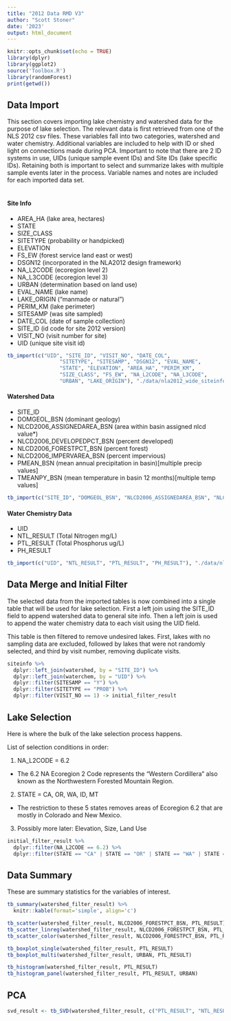 ```yaml
---
title: "2012 Data RMD V3"
author: "Scott Stoner"
date: '2023'
output: html_document
---
```


```r
knitr::opts_chunk$set(echo = TRUE)
library(dplyr)
library(ggplot2)
source('Toolbox.R')
library(randomForest)
print(getwd())
```

## Data Import

This section covers importing lake chemistry and watershed data for the purpose of lake selection. The relevant data is first retrieved from one of the NLS 2012 csv files. These variables fall into two categories, watershed and water chemistry. Additional variables are included to help with ID or shed light on connections made during PCA. Important to note that there are 2 ID systems in use, UIDs (unique sample event IDs) and Site IDs (lake specific IDs). Retaining both is important to select and summarize lakes with multiple sample events later in the process. Variable names and notes are included for each imported data set. \
\

#### Site Info

- AREA_HA (lake area, hectares)
- STATE
- SIZE_CLASS
- SITETYPE (probability or handpicked)
- ELEVATION
- FS_EW (forest service land east or west)
- DSGN12 (incorporated in the NLA2012 design framework)
- NA_L2CODE (ecoregion level 2)
- NA_L3CODE (ecoregion level 3)
- URBAN (determination based on land use)
- EVAL_NAME (lake name)
- LAKE_ORIGIN (“manmade or natural”)
- PERIM_KM (lake perimeter)
- SITESAMP (was site sampled)
- DATE_COL (date of sample collection)
- SITE_ID (id code for site 2012 version)
- VISIT_NO (visit number for site)
- UID (unique site visit id)

``` r
tb_import(c("UID", "SITE_ID", "VISIT_NO", "DATE_COL",
                 "SITETYPE", "SITESAMP", "DSGN12", "EVAL_NAME",
                 "STATE", "ELEVATION", "AREA_HA", "PERIM_KM",
                 "SIZE_CLASS", "FS_EW", "NA_L2CODE", "NA_L3CODE",
                 "URBAN", "LAKE_ORIGIN"), "./data/nla2012_wide_siteinfo_08232016.csv") -> siteinfo
```

#### Watershed Data

- SITE_ID
- DOMGEOL_BSN (dominant geology)
- NLCD2006_ASSIGNEDAREA_BSN (area within basin assigned nlcd value*)
- NLCD2006_DEVELOPEDPCT_BSN (percent developed)
- NLCD2006_FORESTPCT_BSN (percent forest)
- NLCD2006_IMPERVAREA_BSN (percent impervious)
- PMEAN_BSN (mean annual precipitation in basin)[multiple precip values]
- TMEANPY_BSN (mean temperature in basin 12 months)[multiple temp values]

``` r
tb_import(c("SITE_ID", "DOMGEOL_BSN", "NLCD2006_ASSIGNEDAREA_BSN", "NLCD2006_DEVELOPEDPCT_BSN", "NLCD2006_FORESTPCT_BSN", "NLCD2006_IMPERVAREA_BSN", "PMEAN_BSN", "TMEANPY_BSN"), "./data/nla2012_wide_watershed.csv") -> watershed
```

#### Water Chemistry Data

- UID
- NTL_RESULT (Total Nitrogen mg/L)
- PTL_RESULT (Total Phosphorus ug/L)
- PH_RESULT

``` r
tb_import(c("UID", "NTL_RESULT", "PTL_RESULT", "PH_RESULT"), "./data/nla2012_waterchem_wide.csv") -> waterchem
```

## Data Merge and Initial Filter

The selected data from the imported tables is now combined into a single table that will be used for lake selection. First a left join using the SITE_ID field to append watershed data to general site info. Then a left join is used to append the water chemistry data to each visit using the UID field. 

This table is then filtered to remove undesired lakes. First, lakes with no sampling data are excluded, followed by lakes that were not randomly selected, and third by visit number, removing duplicate visits.

``` r
siteinfo %>%
  dplyr::left_join(watershed, by = "SITE_ID") %>%
  dplyr::left_join(waterchem, by = "UID") %>%
  dplyr::filter(SITESAMP == "Y") %>%
  dplyr::filter(SITETYPE == "PROB") %>%
  dplyr::filter(VISIT_NO == 1) -> initial_filter_result
```

## Lake Selection \

Here is where the bulk of the lake selection process happens. 

List of selection conditions in order:

1. NA_L2CODE = 6.2
  - The 6.2 NA Ecoregion 2 Code represents the "Western Cordillera" also known as the Northwestern Forested Mountain Region.
2. STATE = CA, OR, WA, ID, MT
  - The restriction to these 5 states removes areas of Ecoregion 6.2 that are mostly in Colorado and New Mexico.
3. Possibly more later: Elevation, Size, Land Use

``` r
initial_filter_result %>%
  dplyr::filter(NA_L2CODE == 6.2) %>%
  dplyr::filter(STATE == "CA" | STATE == "OR" | STATE == "WA" | STATE == "ID" | STATE == "MT") -> watershed_filter_result
```

## Data Summary

These are summary statistics for the variables of interest.

``` r
tb_summary(watershed_filter_result) %>%
  knitr::kable(format='simple', align='c')
```

``` r
tb_scatter(watershed_filter_result, NLCD2006_FORESTPCT_BSN, PTL_RESULT)
tb_scatter_linreg(watershed_filter_result, NLCD2006_FORESTPCT_BSN, PTL_RESULT)
tb_scatter_color(watershed_filter_result, NLCD2006_FORESTPCT_BSN, PTL_RESULT, URBAN)
```
``` r
tb_boxplot_single(watershed_filter_result, PTL_RESULT)
tb_boxplot_multi(watershed_filter_result, URBAN, PTL_RESULT)
```

``` r
tb_histogram(watershed_filter_result, PTL_RESULT)
tb_histogram_panel(watershed_filter_result, PTL_RESULT, URBAN)
```

## PCA

``` r
svd_result <- tb_SVD(watershed_filter_result, c("PTL_RESULT", "NTL_RESULT", "PH_RESULT"))
```